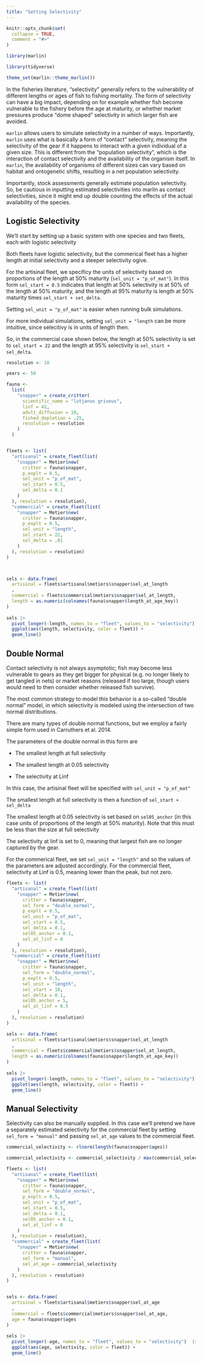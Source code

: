 ```yaml
---
title: "Setting Selectivity"
---
```


```r
knitr::opts_chunk$set(
  collapse = TRUE,
  comment = "#>"
)
```

```r
library(marlin)

library(tidyverse)

theme_set(marlin::theme_marlin())

```

In the fisheries literature, "selectivity" generally refers to the vulnerability of different lengths or ages of fish to fishing mortality. The form of selectivity can have a big impact, depending on for example whether fish become vulnerable to the fishery before the age at maturity, or whether market pressures produce "dome shaped" selectivity in which larger fish are avoided. 

`marlin` allows users to simulate selectivity in a number of ways. Importantly, `marlin` uses what is basically a form of "contact" selectivity, meaning the selectivity of the gear if it happens to interact with a given individual of a given size. This is different from the "population selectivity", which is the interaction of contact selectivity and the availability of the organism itself. In `marlin`, the availability of organisms of different sizes can vary based on habitat and ontogenetic shifts, resulting in a net population selectivity. 

Importantly, stock assessments generally estimate population selectivity. So, be cautious in inputting estimated selectivities into marlin as contact selectivities, since it might end up double counting the effects of the actual availability of the species. 


## Logistic Selectivity

We'll start by setting up a basic system with one species and two fleets, each with logistic selectivity

Both fleets have logistic selectivity, but the commerical fleet has a higher length at initial selectivity and a steeper selectivity ogive. 

For the artisinal fleet, we specificy the units of selectivity based on proportions of the length at 50% maturity (`sel_unit = "p_of_mat"`). In this form `sel_start = 0.5` indicates that length at 50% selectivity is at 50% of the length at 50% maturity, and the length at 95% maturity is length at 50% maturity times `sel_start + set_delta`. 


Setting `sel_unit = "p_of_mat"` is easier when running bulk simulations. 

For more individual simulations, setting `sel_unit = "length` can be more intuitive, since selecitivy is in units of length then. 

So, in the commercial case shown below, the length at 50% selectivity is set to `sel_start = 22` and the length at 95% selectivity is `sel_start + sel_delta`. 

```r

resolution <- 10

years <- 50

fauna <-
  list(
    "snapper" = create_critter(
      scientific_name = "lutjanus griseus",
      linf = 42,
      adult_diffusion = 10,
      fished_depletion = .25,
      resolution = resolution
    )
  )


fleets <- list(
  "artisanal" = create_fleet(list(
    "snapper" = Metier$new(
      critter = fauna$snapper,
      p_explt = 0.5,
      sel_unit = "p_of_mat",
      sel_start = 0.5,
      sel_delta = 0.1
    )
  ), resolution = resolution),
  "commercial" = create_fleet(list(
    "snapper" = Metier$new(
      critter = fauna$snapper,
      p_explt = 0.5,
      sel_unit = "length",
      sel_start = 22,
      sel_delta = .01
    )
  ), resolution = resolution)
)



sels <- data.frame(
  artisinal = fleets$artisanal$metiers$snapper$sel_at_length
  ,
  commercial = fleets$commercial$metiers$snapper$sel_at_length,
  length = as.numeric(colnames(fauna$snapper$length_at_age_key))
)
 
sels |> 
  pivot_longer(-length, names_to = "fleet", values_to = "selectivity")  |> 
  ggplot(aes(length, selectivity, color = fleet)) + 
  geom_line()


```

## Double Normal

Contact selectivity is not always asymptotic; fish may become less vulnerable to gears as they get bigger for physical (e.g. no longer likely to get tangled in nets) or market reasons (released if too large, though users would need to then consider whether released fish survive). 

The most common strategy to model this behavior is a so-called "double normal" model, in which selectivity is modeled using the intersection of two normal distributions. 

There are many types of double normal functions, but we employ a fairly simple form used in Carruthers et al. 2014. 

The parameters of the double normal in this form are 

- The smallest length at full selectivity

- The smallest length at 0.05 selectivity

- The selectivity at Linf

In this case, the artisinal fleet will be specified with `sel_unit = "p_of_mat"`

The smallest length at full selectivity is then a function of `sel_start + sel_delta`

The smallest length at 0.05 selectivity is set based on `sel05_anchor` (in this case units of proportions of the length at 50% maturity). Note that this must be less than the size at full selectivity

The selectivity at linf is set to 0, meaning that largest fish are no longer captured by the gear. 

For the commerical fleet, we set `sel_unit = "length"` and so the values of the parameters are adjusted accordingly. For the commercial fleet, selectivity at Linf is 0.5, meaning lower than the peak, but not zero. 

```r


fleets <- list(
  "artisanal" = create_fleet(list(
    "snapper" = Metier$new(
      critter = fauna$snapper,
      sel_form = "double_normal",
      p_explt = 0.5,
      sel_unit = "p_of_mat",
      sel_start = 0.5,
      sel_delta = 0.1,
      sel05_anchor = 0.1,
      sel_at_linf = 0
    )
  ), resolution = resolution),
  "commercial" = create_fleet(list(
    "snapper" = Metier$new(
      critter = fauna$snapper,
      sel_form = "double_normal",
      p_explt = 0.5,
      sel_unit = "length",
      sel_start = 10,
      sel_delta = 0.1,
      sel05_anchor = 5,
      sel_at_linf = 0.5
    )
  ), resolution = resolution)
)

sels <- data.frame(
  artisinal = fleets$artisanal$metiers$snapper$sel_at_length
  ,
  commercial = fleets$commercial$metiers$snapper$sel_at_length,
  length = as.numeric(colnames(fauna$snapper$length_at_age_key))
)
 
sels |> 
  pivot_longer(-length, names_to = "fleet", values_to = "selectivity")  |> 
  ggplot(aes(length, selectivity, color = fleet)) + 
  geom_line()


```

## Manual Selectivity

Selectivity can also be manually supplied. In this case we'll pretend we have a separately estimated selectivity for the commercial fleet by setting `sel_form = "manual"` and passing `sel_at_age` values to the commercial fleet. 

```r

commercial_selectivity <- rlnorm(length(fauna$snapper$ages))

commercial_selectivity <- commercial_selectivity / max(commercial_selectivity)

fleets <- list(
  "artisanal" = create_fleet(list(
    "snapper" = Metier$new(
      critter = fauna$snapper,
      sel_form = "double_normal",
      p_explt = 0.5,
      sel_unit = "p_of_mat",
      sel_start = 0.5,
      sel_delta = 0.1,
      sel05_anchor = 0.1,
      sel_at_linf = 0
    )
  ), resolution = resolution),
  "commercial" = create_fleet(list(
    "snapper" = Metier$new(
      critter = fauna$snapper,
      sel_form = "manual",
      sel_at_age = commercial_selectivity
    )
  ), resolution = resolution)
)


sels <- data.frame(
  artisinal = fleets$artisanal$metiers$snapper$sel_at_age
  ,
  commercial = fleets$commercial$metiers$snapper$sel_at_age,
  age = fauna$snapper$ages
)
 
sels |> 
  pivot_longer(-age, names_to = "fleet", values_to = "selectivity")  |> 
  ggplot(aes(age, selectivity, color = fleet)) + 
  geom_line()


```


